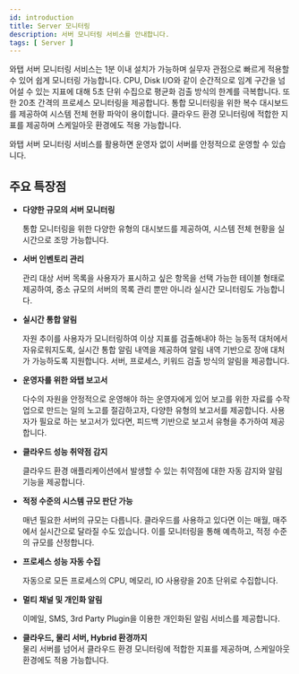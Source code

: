 ```yaml
---
id: introduction
title: Server 모니터링
description: 서버 모니터링 서비스를 안내합니다. 
tags: [ Server ]
---
```


와탭 서버 모니터링 서비스는 1분 이내 설치가 가능하며 실무자 관점으로 빠르게 적용할 수 있어 쉽게 모니터링 가능합니다. CPU, Disk I/O와 같이 순간적으로 임계 구간을 넘어설 수 있는 지표에 대해 5초 단위 수집으로 평균화 검출 방식의 한계를 극복합니다. 또한 20초 간격의 프로세스 모니터링을 제공합니다. 
통합 모니터링을 위한 복수 대시보드를 제공하여 시스템 전체 현황 파악이 용이합니다. 클라우드 환경 모니터링에 적합한 지표를 제공하며 스케일아웃 환경에도 적용 가능합니다. 

와탭 서버 모니터링 서비스를 활용하면 운영자 없이 서버를 안정적으로 운영할 수 있습니다. 

<Videos url="https://whatap-landing-resource.s3.ap-northeast-2.amazonaws.com/prd/application/monitoring_step_1.mp4" />

## 주요 특장점

* **다양한 규모의 서버 모니터링**

    통합 모니터링을 위한 다양한 유형의 대시보드를 제공하여, 시스템 전체 현황을 실시간으로 조망 가능합니다. 

* **서버 인벤토리 관리**

    관리 대상 서버 목록을 사용자가 표시하고 싶은 항목을 선택 가능한 테이블 형태로 제공하여, 중소 규모의 서버의 목록 관리 뿐만 아니라 실시간 모니터링도 가능합니다.

* **실시간 통합 알림**

    자원 추이를 사용자가 모니터링하여 이상 지표를 검출해내야 하는 능동적 대처에서 자유로워지도록, 실시간 통합 알림 내역을 제공하여 알림 내역 기반으로 장애 대처가 가능하도록 지원합니다. 서버, 프로세스, 키워드 검출 방식의 알림을 제공합니다.

* **운영자를 위한 와탭 보고서**

    다수의 자원을 안정적으로 운영해야 하는 운영자에게 있어 보고를 위한 자료를 수작업으로 만드는 일의 노고를 절감하고자, 다양한 유형의 보고서를 제공합니다. 사용자가 필요로 하는 보고서가 있다면, 피드백 기반으로 보고서 유형을 추가하여 제공합니다.

* **클라우드 성능 취약점 감지**

    클라우드 환경 애플리케이션에서 발생할 수 있는 취약점에 대한 자동 감지와 알림 기능을 제공합니다.

* **적정 수준의 시스템 규모 판단 가능**

    매년 필요한 서버의 규모는 다릅니다. 클라우드를 사용하고 있다면 이는 매월, 매주에서 실시간으로 달라질 수도 있습니다. 이를 모니터링을 통해 예측하고, 적정 수준의 규모를 산정합니다.

* **프로세스 성능 자동 수집**

    자동으로 모든 프로세스의 CPU, 메모리, IO 사용량을 20초 단위로 수집합니다.

* **멀티 채널 및 개인화 알림**

    이메일, SMS, 3rd Party Plugin을 이용한 개인화된 알림 서비스를 제공합니다.

* **클라우드, 물리 서버, Hybrid 환경까지**  
    물리 서버를 넘어서 클라우드 환경 모니터링에 적합한 지표를 제공하며, 스케일아웃 환경에도 적용 가능합니다.

<!--
 
실무자 관점으로 빠르게 적용할 수 있으며 쉽게 모니터링 가능합니다. 1분 이내 설치할 수 있어 급박한 환경에도 바로 적용할 수 있습니다. 직관적인 화면 구성으로 별도의 교육 없이도 용이한 모니터링이 가능합니다. 

* **웹과 모바일로 언제 어디서나 모니터링**

    [서비스형 웹 애플리케이션](https://service.whatap.io) 및 모바일 앱(android, ios)으로 전 세계 어디서나 실시간으로 모니터링 및 알림 수신이 가능합니다.

* **멀티 채널 및 개인화 알림**

    이메일, SMS, 모바일 푸시, 3rd Party Plugin을 이용한 개인화된 알림 서비스를 제공합니다.

:::note

와탭 모바일 전용 App은 **Public SaaS**에만 기본으로 제공합니다.

:::

-->